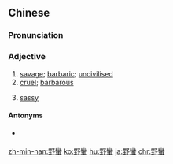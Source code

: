 {{also|野蛮}}
==Chinese==
{{zh-forms|s=野蛮}}

===Pronunciation===
{{zh-pron
|m=yěmán
|c=je5 maan4
|h=pfs=yâ-màn
|mn=iá-bân
|ma=Zh-yemán.ogg
|cat=a
}}

===Adjective===
{{zh-adj}}

# [[savage]]; [[barbaric]]; [[uncivilised]]
# [[cruel]]; [[barbarous]]
# {{label|zh|slang}} [[sassy]]

====Antonyms====
* {{sense|of savage}} {{zh-l|文明}}

{{zh-cat|Advanced}}

[[zh-min-nan:野蠻]]
[[ko:野蠻]]
[[hu:野蠻]]
[[ja:野蠻]]
[[chr:野蠻]]